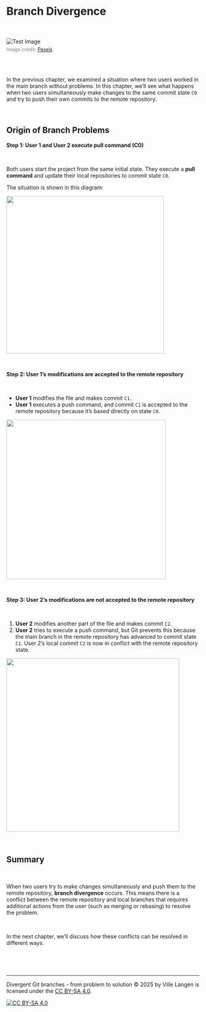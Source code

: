 # Branch Divergence{#divergences}

<br><br>
<img src="images/divergence.jpg" alt="Test Image" style="max-width: 100%; height: auto;">
<figcaption style="font-size: 0.9em; color: gray; margin-top: 5px;">
    Image credit: <a href="https://www.pexels.com/photo/a-woman-crying-for-help-7640773/" target="_blank">Pexels</a>
</figcaption>
<br><br>

In the previous chapter, we examined a situation where two users worked in the main branch without problems. In this chapter, we'll see what happens when two users simultaneously make changes to the same commit state `C0` and try to push their own commits to the remote repository.

\

## Origin of Branch Problems

**Step 1: User 1 and User 2 execute pull command (C0)**

\

Both users start the project from the same initial state. They execute a **pull command** and update their local repositories to commit state `C0`.

The situation is shown in this diagram:

![](images/divergent_branch1.png){width="410"}

\

**Step 2: User 1's modifications are accepted to the remote repository**

\

- **User 1** modifies the file and makes commit `C1`.
- **User 1** executes a push command, and commit `C1` is accepted to the remote repository because it's based directly on state `C0`.

![](images/divergent_branch2.png){width="415"}

\

**Step 3: User 2's modifications are not accepted to the remote repository**

\

1. **User 2** modifies another part of the file and makes commit `C2`.
2. **User 2** tries to execute a push command, but Git prevents this because the main branch in the remote repository has advanced to commit state `C1`. User 2's local commit `C2` is now in conflict with the remote repository state.

![](images/divergent_branch3.png){width="451"}

\

## Summary

\

When two users try to make changes simultaneously and push them to the remote repository, **branch divergence** occurs. This means there is a conflict between the remote repository and local branches that requires additional actions from the user (such as merging or rebasing) to resolve the problem.

\

In the next chapter, we'll discuss how these conflicts can be resolved in different ways.

\

\

------------------------------------------------------------------------

Divergent Git branches - from problem to solution © 2025 by Ville Langén is licensed under the [CC BY-SA 4.0](https://creativecommons.org/licenses/by-sa/4.0/?ref=chooser-v1).

[![CC BY-SA 4.0](https://licensebuttons.net/l/by-sa/4.0/88x31.png)](https://creativecommons.org/licenses/by-sa/4.0/)